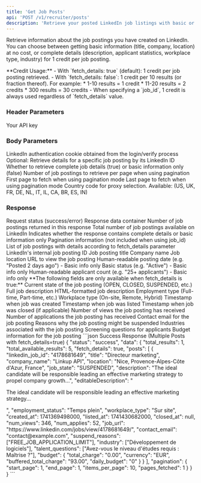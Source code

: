 ```yaml
---
title: 'Get Job Posts'
api: 'POST /v1/recruiter/posts'
description: 'Retrieve your posted LinkedIn job listings with basic or complete details'
---
```


Retrieve information about the job postings you have created on LinkedIn. You can choose between getting basic information (title, company, location) at no cost, or complete details (description, applicant statistics, workplace type, industry) for 1 credit per job posting.

<Note>
  **Credit Usage:** 
  - With `fetch_details: true` (default): 1 credit per job posting retrieved.
  - With `fetch_details: false`: 1 credit per 10 results (or fraction thereof). For example:
    * 1-10 results = 1 credit
    * 11-20 results = 2 credits
    * 300 results = 30 credits
  - When specifying a `job_id`, 1 credit is always used regardless of `fetch_details` value.
</Note>

### Header Parameters

<ParamField header="x-api-key" type="string" required>
  Your API key
</ParamField>

### Body Parameters

<ParamField body="login_token" type="string" required>
  LinkedIn authentication cookie obtained from the login/verify process
</ParamField>

<ParamField body="job_id" type="string">
  Optional: Retrieve details for a specific job posting by its LinkedIn ID
</ParamField>

<ParamField body="fetch_details" type="boolean" default="true">
  Whether to retrieve complete job details (true) or basic information only (false)
</ParamField>

<ParamField body="total_results" type="number" default="10">
  Number of job postings to retrieve per page when using pagination
</ParamField>

<ParamField body="start_page" type="number" default="1">
  First page to fetch when using pagination mode
</ParamField>

<ParamField body="end_page" type="number" default="same as start_page">
  Last page to fetch when using pagination mode
</ParamField>

<ParamField body="country" type="string" default="FR">
  Country code for proxy selection. Available: (US, UK, FR, DE, NL, IT, IL, CA, BR, ES, IN)
</ParamField>

### Response

<ResponseField name="status" type="string">
  Request status (success/error)
</ResponseField>

<ResponseField name="data" type="object">
  Response data container
</ResponseField>

<ResponseField name="data.total_results" type="number">
  Number of job postings returned in this response
</ResponseField>

<ResponseField name="data.total_available_results" type="number">
  Total number of job postings available on LinkedIn
</ResponseField>

<ResponseField name="data.fetch_details" type="boolean">
  Indicates whether the response contains complete details or basic information only
</ResponseField>

<ResponseField name="data.pagination" type="object">
  Pagination information (not included when using job_id)
</ResponseField>

<ResponseField name="data.posts" type="array">
  List of job postings with details according to fetch_details parameter
</ResponseField>

<ResponseField name="data.posts[].linkedin_job_id" type="string">
  LinkedIn's internal job posting ID
</ResponseField>

<ResponseField name="data.posts[].title" type="string">
  Job posting title
</ResponseField>

<ResponseField name="data.posts[].company_name" type="string">
  Company name
</ResponseField>

<ResponseField name="data.posts[].location" type="string">
  Job location
</ResponseField>

<ResponseField name="data.posts[].job_url" type="string">
  URL to view the job posting
</ResponseField>

<ResponseField name="data.posts[].posted_date" type="string">
  Human-readable posting date (e.g. "Posted 2 days ago") - Basic info only
</ResponseField>

<ResponseField name="data.posts[].status" type="string">
  Basic status (e.g. "Active") - Basic info only
</ResponseField>

<ResponseField name="data.posts[].applicants_count" type="string">
  Human-readable applicant count (e.g. "25+ applicants") - Basic info only
</ResponseField>

<Note>
  **The following fields are only available when fetch_details is true:**
</Note>

<ResponseField name="data.posts[].job_state" type="string">
  Current state of the job posting (OPEN, CLOSED, SUSPENDED, etc.)
</ResponseField>

<ResponseField name="data.posts[].description" type="string">
  Full job description
</ResponseField>

<ResponseField name="data.posts[].editableDescription" type="string">
  HTML-formatted job description
</ResponseField>

<ResponseField name="data.posts[].employment_status" type="string">
  Employment type (Full-time, Part-time, etc.)
</ResponseField>

<ResponseField name="data.posts[].workplace_type" type="string">
  Workplace type (On-site, Remote, Hybrid)
</ResponseField>

<ResponseField name="data.posts[].created_at" type="number">
  Timestamp when job was created
</ResponseField>

<ResponseField name="data.posts[].listed_at" type="number">
  Timestamp when job was listed
</ResponseField>

<ResponseField name="data.posts[].closed_at" type="number">
  Timestamp when job was closed (if applicable)
</ResponseField>

<ResponseField name="data.posts[].num_views" type="number">
  Number of views the job posting has received
</ResponseField>

<ResponseField name="data.posts[].num_applies" type="number">
  Number of applications the job posting has received
</ResponseField>

<ResponseField name="data.posts[].contact_email" type="string">
  Contact email for the job posting
</ResponseField>

<ResponseField name="data.posts[].suspend_reasons" type="array">
  Reasons why the job posting might be suspended
</ResponseField>

<ResponseField name="data.posts[].industry" type="array">
  Industries associated with the job posting
</ResponseField>

<ResponseField name="data.posts[].talent_questions" type="array">
  Screening questions for applicants
</ResponseField>

<ResponseField name="data.posts[].budget" type="object">
  Budget information for the job posting
</ResponseField>

<ResponseExample>
```json Success Response (Multiple Posts with fetch_details=true)
{
  "status": "success",
  "data": {
    "total_results": 1,
    "total_available_results": 5,
    "fetch_details": true,
    "posts": [
      {
        "linkedin_job_id": "4178681649",
        "title": "Directeur marketing",
        "company_name": "Linkup API",
        "location": "Nice, Provence-Alpes-Côte d'Azur, France",
        "job_state": "SUSPENDED",
        "description": "The ideal candidate will be responsible leading an effective marketing strategy to propel company growth...",
        "editableDescription": "<p>The ideal candidate will be responsible leading an effective marketing strategy...</p>",
        "employment_status": "Temps plein",
        "workplace_type": "Sur site",
        "created_at": 1741369498000,
        "listed_at": 1741430682000,
        "closed_at": null,
        "num_views": 346,
        "num_applies": 52,
        "job_url": "https://www.linkedin.com/jobs/view/4178681649/",
        "contact_email": "contact@example.com",
        "suspend_reasons": ["FREE_JOB_APPLICATION_LIMIT"],
        "industry": ["Développement de logiciels"],
        "talent_questions": ["Avez-vous le niveau d'études requis : Maîtrise ?"],
        "budget": {
          "total_charge": "0.00",
          "currency": "EUR",
          "buffered_total_charge": "93.00",
          "daily_budget": "0"
        }
      }
    ],
    "pagination": {
      "start_page": 1,
      "end_page": 1,
      "items_per_page": 10,
      "pages_fetched": 1
    }
  }
}
```
</ResponseExample>
